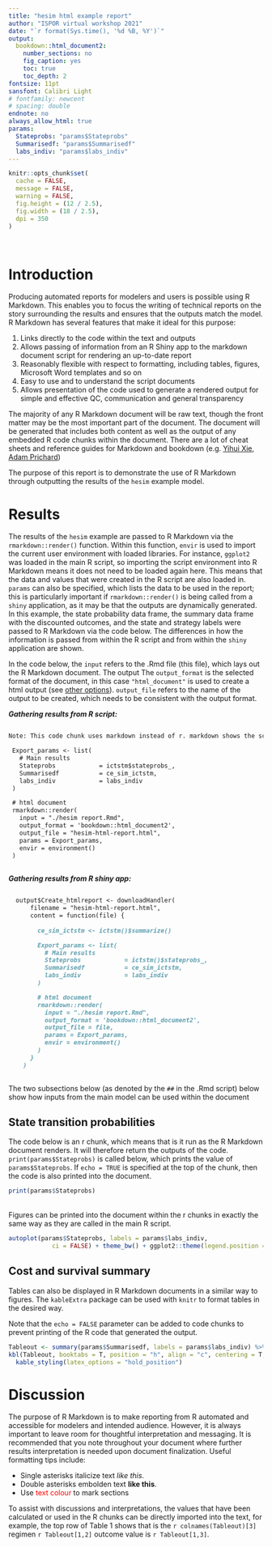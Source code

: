 ```yaml
---
title: "hesim html example report"
author: "ISPOR virtual workshop 2021"
date: "`r format(Sys.time(), '%d %B, %Y')`"
output: 
  bookdown::html_document2:
    number_sections: no
    fig_caption: yes
    toc: true
    toc_depth: 2
fontsize: 11pt
sansfont: Calibri Light
# fontfamily: newcent
# spacing: double
endnote: no
always_allow_html: true
params:
  Stateprobs: "params$Stateprobs"
  Summarisedf: "params$Summarisedf"
  labs_indiv: "params$labs_indiv"
---
```


```r
knitr::opts_chunk$set(
  cache = FALSE,
  message = FALSE,
  warning = FALSE,
  fig.height = (12 / 2.5),
  fig.width = (18 / 2.5),
  dpi = 350
)
```

<br> 

# Introduction 

Producing automated reports for modelers and users is possible using R Markdown. This enables you to focus the writing of technical reports on the story surrounding the results and ensures that the outputs match the model. R Markdown has several features that make it ideal for this purpose: 

1. Links directly to the code within the text and outputs
2. Allows passing of information from an R Shiny app to the markdown document script for rendering an up-to-date report
3. Reasonably flexible with respect to formatting, including tables, figures, Microsoft Word templates and so on
4. Easy to use and to understand the script documents
5. Allows presentation of the code used to generate a rendered output for simple and effective QC, communication and general transparency

The majority of any R Markdown document will be raw text, though the front matter may be the most important part of the document. The document will be generated that includes both content as well as the output of any embedded R code chunks within the document. There are a lot of cheat sheets and reference guides for Markdown and bookdown (e.g. [Yihui Xie](https://bookdown.org/yihui/rmarkdown-cookbook/), [Adam Prichard](https://github.com/adam-p/markdown-here/wiki/Markdown-Cheatsheet))

The purpose of this report is to demonstrate the use of R Markdown through outputting the results of the `hesim` example model.

# Results

The results of the `hesim` example are passed to R Markdown via the `rmarkdown::render()` function. Within this function, `envir` is used to import the current user environment with loaded libraries. For instance, `ggplot2` was loaded in the main R script, so importing the script environment into R Markdown means it does not need to be loaded again here. This means that the data and values that were created in the R script are also loaded in. `params` can also be specified, which lists the data to be used in the report; this is particularly important if `rmarkdown::render()` is being called from a `shiny` application, as it may be that the outputs are dynamically generated. In this example, the state probability data frame, the summary data frame with the discounted outcomes, and the state and strategy labels were passed to R Markdown via the code below. The differences in how the information is passed from within the R script and from within the `shiny` application are shown.

In the code below, the `input` refers to the .Rmd file (this file), which lays out the R Markdown document. The output The `output_format` is the selected format of the document, in this case `"html_document"` is used to create a html output (see [other options](https://rmarkdown.rstudio.com/lesson-9.html)). `output_file` refers to the name of the output to be created, which needs to be consistent with the output format. 

***Gathering results from R script:***
```markdown 

Note: This code chunk uses markdown instead of r. markdown shows the script without running it, whereas r runs the script. Both markdown and r code chunks look the same when rendered into the document

 Export_params <- list(
   # Main results
   Stateprobs            = ictstm$stateprobs_,
   Summarisedf           = ce_sim_ictstm,
   labs_indiv            = labs_indiv
 )

 # html document
 rmarkdown::render(
   input = "./hesim report.Rmd",
   output_format = 'bookdown::html_document2',
   output_file = "hesim-html-report.html",
   params = Export_params,
   envir = environment()
 )
 
```

***Gathering results from R shiny app:***
```markdown

  output$Create_htmlreport <- downloadHandler(
      filename = "hesim-html-report.html",
      content = function(file) {
        
        ce_sim_ictstm <- ictstm()$summarize()

        Export_params <- list(
          # Main results
          Stateprobs            = ictstm()$stateprobs_,
          Summarisedf           = ce_sim_ictstm,
          labs_indiv            = labs_indiv
        )

        # html document
        rmarkdown::render(
          input = "./hesim report.Rmd",
          output_format = 'bookdown::html_document2',
          output_file = file,
          params = Export_params,
          envir = environment()
        )
      }
    )
 
```

The two subsections below (as denoted by the `##` in the .Rmd script) below show how inputs from the main model can be used within the document

## State transition probabilities

The code below is an r chunk, which means that is it run as the R Markdown document renders. It will therefore return the outputs of the code. `print(params$Stateprobs)` is called below, which prints the value of `params$Stateprobs`. If `echo = TRUE` is specified at the top of the chunk, then the code is also printed into the document.

```r
print(params$Stateprobs)

```

<br> 
Figures can be printed into the document within the r chunks in exactly the same way as they are called in the main R script.

```r
autoplot(params$Stateprobs, labels = params$labs_indiv,
            ci = FALSE) + theme_bw() + ggplot2::theme(legend.position = "bottom")

```


## Cost and survival summary

Tables can also be displayed in R Markdown documents in a similar way to figures. The `kableExtra` package can be used with `knitr` to format tables in the desired way.

Note that the `echo = FALSE` parameter can be added to code chunks to prevent printing of the R code that generated the output.

```r
Tableout <- summary(params$Summarisedf, labels = params$labs_indiv) %>% format()
kbl(Tableout, booktabs = T, position = "h", align = "c", centering = T, caption = "Summary of total costs and QALYs") %>% 
  kable_styling(latex_options = "hold_position")

```

# Discussion
The purpose of R Markdown is to make reporting from R automated and accessible for modelers and intended audience. However, it is always important to leave room for thoughtful interpretation and messaging. It is recommended that you note throughout your document where further results interpretation is needed upon document finalization. Useful formatting tips include:

- Single asterisks italicize text *like this*. 
- Double asterisks embolden text **like this**.
- Use <span style="color: red;"> text colour </span> to mark sections

To assist with discussions and interpretations, the values that have been calculated or used in the R chunks can be directly imported into the text, for example, the top row of Table 1 shows that is the `r colnames(Tableout)[3]` regimen `r Tableout[1,2]` outcome value is `r Tableout[1,3]`.

